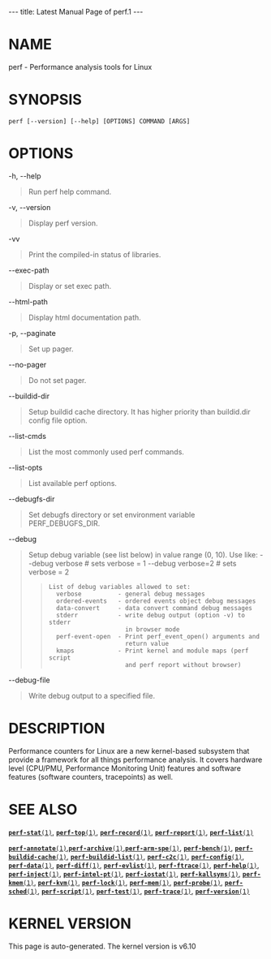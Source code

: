 ---
title: Latest Manual Page of perf.1
---


= NAME =

perf - Performance analysis tools for Linux

= SYNOPSIS =

<pre>perf [--version] [--help] [OPTIONS] COMMAND [ARGS]</pre>
= OPTIONS =

-h, --help

<blockquote>Run perf help command.
</blockquote>
-v, --version

<blockquote>Display perf version.
</blockquote>
-vv

<blockquote>Print the compiled-in status of libraries.
</blockquote>
--exec-path

<blockquote>Display or set exec path.
</blockquote>
--html-path

<blockquote>Display html documentation path.
</blockquote>
-p, --paginate

<blockquote>Set up pager.
</blockquote>
--no-pager

<blockquote>Do not set pager.
</blockquote>
--buildid-dir

<blockquote>Setup buildid cache directory. It has higher priority than buildid.dir config file option.
</blockquote>
--list-cmds

<blockquote>List the most commonly used perf commands.
</blockquote>
--list-opts

<blockquote>List available perf options.
</blockquote>
--debugfs-dir

<blockquote>Set debugfs directory or set environment variable PERF_DEBUGFS_DIR.
</blockquote>
--debug

<blockquote>Setup debug variable (see list below) in value range (0, 10). Use like: --debug verbose # sets verbose = 1 --debug verbose=2 # sets verbose = 2

<blockquote><pre>List of debug variables allowed to set:
  verbose          - general debug messages
  ordered-events   - ordered events object debug messages
  data-convert     - data convert command debug messages
  stderr           - write debug output (option -v) to stderr
                     in browser mode
  perf-event-open  - Print perf_event_open() arguments and
                     return value
  kmaps            - Print kernel and module maps (perf script
                     and perf report without browser)</pre></blockquote></blockquote>
--debug-file

<blockquote>Write debug output to a specified file.
</blockquote>
= DESCRIPTION =

Performance counters for Linux are a new kernel-based subsystem that provide a framework for all things performance analysis. It covers hardware level (CPU/PMU, Performance Monitoring Unit) features and software features (software counters, tracepoints) as well.

= SEE ALSO =

[[Latest Manual Page of perf-stat.1|<tt>'''perf-stat'''(1)</tt>]], [[Latest Manual Page of perf-top.1|<tt>'''perf-top'''(1)</tt>]], [[Latest Manual Page of perf-record.1|<tt>'''perf-record'''(1)</tt>]], [[Latest Manual Page of perf-report.1|<tt>'''perf-report'''(1)</tt>]], [[Latest Manual Page of perf-list.1|<tt>'''perf-list'''(1)</tt>]]

[[Latest Manual Page of perf-annotate.1|<tt>'''perf-annotate'''(1)</tt>]],[[Latest Manual Page of perf-archive.1|<tt>'''perf-archive'''(1)</tt>]],[[Latest Manual Page of perf-arm-spe.1|<tt>'''perf-arm-spe'''(1)</tt>]], [[Latest Manual Page of perf-bench.1|<tt>'''perf-bench'''(1)</tt>]], [[Latest Manual Page of perf-buildid-cache.1|<tt>'''perf-buildid-cache'''(1)</tt>]], [[Latest Manual Page of perf-buildid-list.1|<tt>'''perf-buildid-list'''(1)</tt>]], [[Latest Manual Page of perf-c2c.1|<tt>'''perf-c2c'''(1)</tt>]], [[Latest Manual Page of perf-config.1|<tt>'''perf-config'''(1)</tt>]], [[Latest Manual Page of perf-data.1|<tt>'''perf-data'''(1)</tt>]], [[Latest Manual Page of perf-diff.1|<tt>'''perf-diff'''(1)</tt>]], [[Latest Manual Page of perf-evlist.1|<tt>'''perf-evlist'''(1)</tt>]], [[Latest Manual Page of perf-ftrace.1|<tt>'''perf-ftrace'''(1)</tt>]], [[Latest Manual Page of perf-help.1|<tt>'''perf-help'''(1)</tt>]], [[Latest Manual Page of perf-inject.1|<tt>'''perf-inject'''(1)</tt>]], [[Latest Manual Page of perf-intel-pt.1|<tt>'''perf-intel-pt'''(1)</tt>]], [[Latest Manual Page of perf-iostat.1|<tt>'''perf-iostat'''(1)</tt>]], [[Latest Manual Page of perf-kallsyms.1|<tt>'''perf-kallsyms'''(1)</tt>]], [[Latest Manual Page of perf-kmem.1|<tt>'''perf-kmem'''(1)</tt>]], [[Latest Manual Page of perf-kvm.1|<tt>'''perf-kvm'''(1)</tt>]], [[Latest Manual Page of perf-lock.1|<tt>'''perf-lock'''(1)</tt>]], [[Latest Manual Page of perf-mem.1|<tt>'''perf-mem'''(1)</tt>]], [[Latest Manual Page of perf-probe.1|<tt>'''perf-probe'''(1)</tt>]], [[Latest Manual Page of perf-sched.1|<tt>'''perf-sched'''(1)</tt>]], [[Latest Manual Page of perf-script.1|<tt>'''perf-script'''(1)</tt>]], [[Latest Manual Page of perf-test.1|<tt>'''perf-test'''(1)</tt>]], [[Latest Manual Page of perf-trace.1|<tt>'''perf-trace'''(1)</tt>]], [[Latest Manual Page of perf-version.1|<tt>'''perf-version'''(1)</tt>]]


= KERNEL VERSION =

This page is auto-generated.  The kernel version is v6.10